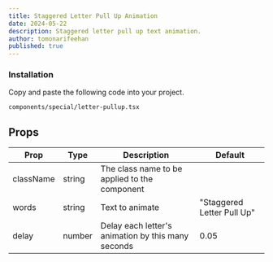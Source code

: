 ```yaml
---
title: Staggered Letter Pull Up Animation
date: 2024-05-22
description: Staggered letter pull up text animation.
author: tomonarifeehan
published: true
---
```


<ComponentPreview name = "letter-pullup-demo" />

<Steps>

### Installation

Copy and paste the following code into your project.

```text
components/special/letter-pullup.tsx
```

<ComponentSource name = "letter-pullup" />

</Steps>

## Props

| Prop        | Type            | Description                                        | Default                    |
| ----------- | --------------- | -------------------------------------------------- | -------------------------- |
| className   | string          | The class name to be applied to the component      |                            |
| words       | string          | Text to animate                                    | "Staggered Letter Pull Up" |
| delay       | number          | Delay each letter's animation by this many seconds | 0.05                       |
